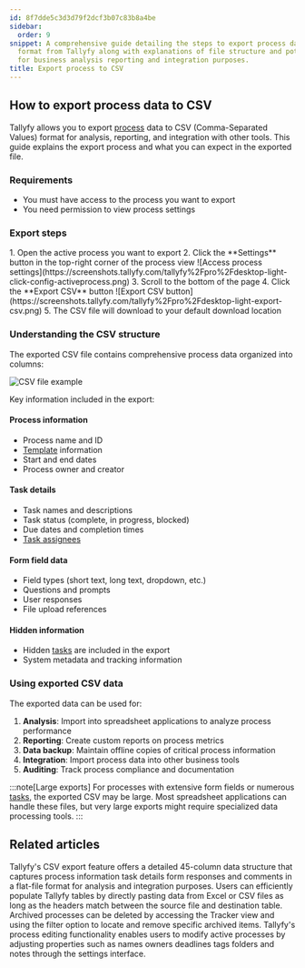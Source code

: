 ```yaml
---
id: 8f7dde5c3d3d79f2dcf3b07c83b8a4be
sidebar:
  order: 9
snippet: A comprehensive guide detailing the steps to export process data into CSV
  format from Tallyfy along with explanations of file structure and potential uses
  for business analysis reporting and integration purposes.
title: Export process to CSV
---
```



## How to export process data to CSV

Tallyfy allows you to export [process](/products/pro/tracking-and-tasks/processes/) data to CSV (Comma-Separated Values) format for analysis, reporting, and integration with other tools. This guide explains the export process and what you can expect in the exported file.

### Requirements

- You must have access to the process you want to export
- You need permission to view process settings

### Export steps

<Steps>
1. Open the active process you want to export
2. Click the **Settings** button in the top-right corner of the process view
   ![Access process settings](https://screenshots.tallyfy.com/tallyfy%2Fpro%2Fdesktop-light-click-config-activeprocess.png)
3. Scroll to the bottom of the page
4. Click the **Export CSV** button
   ![Export CSV button](https://screenshots.tallyfy.com/tallyfy%2Fpro%2Fdesktop-light-export-csv.png)
5. The CSV file will download to your default download location
</Steps>

### Understanding the CSV structure

The exported CSV file contains comprehensive process data organized into columns:

![CSV file example](https://screenshots.tallyfy.com/file-JFjFk3MCzJ.png)

Key information included in the export:

#### Process information
- Process name and ID
- [Template](/products/pro/documenting/templates/) information
- Start and end dates
- Process owner and creator

#### Task details
- Task names and descriptions
- Task status (complete, in progress, blocked)
- Due dates and completion times
- [Task assignees](/products/pro/documenting/members/)

#### Form field data
- Field types (short text, long text, dropdown, etc.)
- Questions and prompts
- User responses
- File upload references

#### Hidden information
- Hidden [tasks](/products/pro/tracking-and-tasks/tasks/) are included in the export
- System metadata and tracking information

### Using exported CSV data

The exported data can be used for:

1. **Analysis**: Import into spreadsheet applications to analyze process performance
2. **Reporting**: Create custom reports on process metrics
3. **Data backup**: Maintain offline copies of critical process information
4. **Integration**: Import process data into other business tools
5. **Auditing**: Track process compliance and documentation

:::note[Large exports]
For processes with extensive form fields or numerous [tasks](/products/pro/tracking-and-tasks/tasks/), the exported CSV may be large. Most spreadsheet applications can handle these files, but very large exports might require specialized data processing tools.
:::


## Related articles
<CardGrid>
<LinkTitleCard header="<b>Analytics > CSV file structure</b>" href="/products/pro/integrations/analytics/how-is-the-csv-file-structured-in-tallyfy/" > Tallyfy's CSV export feature offers a detailed 45-column data structure that captures process information task details form responses and comments in a flat-file format for analysis and integration purposes. </LinkTitleCard>
<LinkTitleCard header="<b>Tasks > Paste cells into a Tallyfy table</b>" href="/products/pro/tracking-and-tasks/tasks/paste-cells-tallyfy-table/" > Users can efficiently populate Tallyfy tables by directly pasting data from Excel or CSV files as long as the headers match between the source file and destination table. </LinkTitleCard>
<LinkTitleCard header="<b>Edit Processes > Delete a process</b>" href="/products/pro/tracking-and-tasks/processes/edit-processes/how-can-i-delete-a-process-in-tallyfy/" > Archived processes can be deleted by accessing the Tracker view and using the filter option to locate and remove specific archived items. </LinkTitleCard>
<LinkTitleCard header="<b>Edit Processes > Edit tasks and process properties</b>" href="/products/pro/tracking-and-tasks/processes/edit-processes/how-can-i-edit-tasks-and-processes-in-tallyfy/" > Tallyfy's process editing functionality enables users to modify active processes by adjusting properties such as names owners deadlines tags folders and notes through the settings interface. </LinkTitleCard>
</CardGrid>